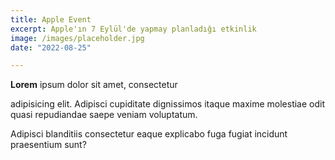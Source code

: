 ```yaml
---
title: Apple Event
excerpt: Apple'ın 7 Eylül'de yapmay planladığı etkinlik
image: /images/placeholder.jpg
date: "2022-08-25"

---
```

**Lorem** ipsum dolor sit amet, consectetur

adipisicing elit. Adipisci cupiditate dignissimos itaque maxime molestiae odit quasi repudiandae saepe veniam voluptatum.


Adipisci blanditiis consectetur eaque explicabo fuga fugiat incidunt praesentium sunt?
